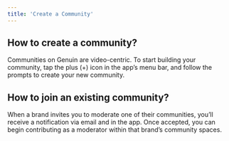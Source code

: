 ```yaml
---
title: 'Create a Community'
---
```


## How to create a community?

Communities on Genuin are video-centric. To start building your community, tap the plus (+) icon in the app’s menu bar, and follow the prompts to create your new community.

## How to join an existing community?

When a brand invites you to moderate one of their communities, you’ll receive a notification via email and in the app. Once accepted, you can begin contributing as a moderator within that brand’s community spaces. 
